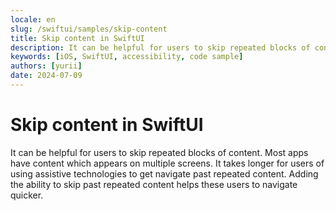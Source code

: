 ```yaml
---
locale: en
slug: /swiftui/samples/skip-content
title: Skip content in SwiftUI
description: It can be helpful for users to skip repeated blocks of content.
keywords: [iOS, SwiftUI, accessibility, code sample]
authors: [yurii]
date: 2024-07-09
---
```


# Skip content in SwiftUI

It can be helpful for users to skip repeated blocks of content. Most apps have content which appears on multiple screens. It takes longer for users of using assistive technologies to get navigate past repeated content. Adding the ability to skip past repeated content helps these users to navigate quicker.

<CodeSample id="screen-skip" platform="swiftui" locale="en"/>
